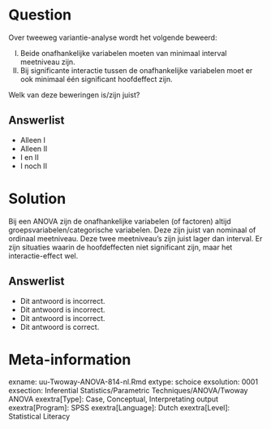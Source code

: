Question
========
  
Over tweeweg variantie-analyse wordt het volgende beweerd:

I.	Beide onafhankelijke variabelen moeten van minimaal interval meetniveau zijn.
II.	Bij significante interactie tussen de onafhankelijke variabelen moet er ook minimaal één significant hoofdeffect zijn. 

Welk van deze beweringen is/zijn juist?


  
Answerlist
----------
* Alleen I
* Alleen II
* I en II
* I noch II

Solution
========
  
Bij een ANOVA zijn de onafhankelijke variabelen (of factoren) altijd groepsvariabelen/categorische variabelen. Deze zijn juist van nominaal of ordinaal meetniveau. Deze twee meetniveau’s zijn juist lager dan interval.
Er zijn situaties waarin de hoofdeffecten niet significant zijn, maar het interactie-effect wel.


Answerlist
----------
* Dit antwoord is incorrect.
* Dit antwoord is incorrect.
* Dit antwoord is incorrect.
* Dit antwoord is correct.

Meta-information
================
exname: uu-Twoway-ANOVA-814-nl.Rmd
extype: schoice
exsolution: 0001
exsection: Inferential Statistics/Parametric Techniques/ANOVA/Twoway ANOVA
exextra[Type]: Case, Conceptual, Interpretating output
exextra[Program]: SPSS
exextra[Language]: Dutch
exextra[Level]: Statistical Literacy